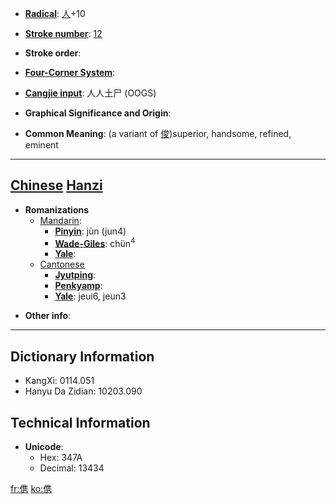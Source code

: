 * '''[[Wiktionary:Chinese radical index| Radical]]''': [[Wiktionary:Chinese radical index 人|人]]+10

* '''[[Wiktionary:Chinese total strokes index|Stroke number]]''': [[Wiktionary:Chinese total strokes index 12|12]]

* '''Stroke order''': 

* '''[[Wiktionary:Chinese four corner index|Four-Corner System]]''': 

* '''[[Wiktionary:Chinese Cangjie index|Cangjie input]]''': 人人土尸 (OOGS)

* '''Graphical Significance and Origin''': 

* '''Common Meaning''': (a variant of [[俊]])superior, handsome, refined, eminent

----

== [[Chinese]] [[Hanzi]] ==

* '''Romanizations'''
** [[Mandarin]]:
*** '''[[Pinyin]]''': jùn (jun4)
*** '''[[Wade-Giles]]''': chün<sup>4</sup>
*** '''[[Yale]]''': 
**[[Cantonese]]
***'''[[Jyutping]]''':
***'''[[Penkyamp]]''': 
***'''[[Yale]]''': jeui6, jeun3

* '''Other info''': 

----

== Dictionary Information ==

* KangXi: 0114.051
* Hanyu Da Zidian: 10203.090

== Technical Information ==

* '''Unicode''':
** Hex: 347A
** Decimal: 13434

[[fr:㑺]]
[[ko:㑺]]